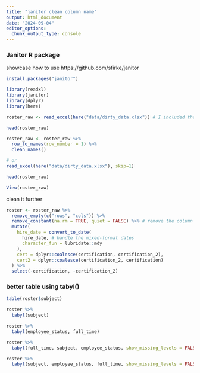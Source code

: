 ```yaml
---
title: "janitor clean column name"
output: html_document
date: "2024-09-04"
editor_options: 
  chunk_output_type: console
---
```


### Janitor R package 

showcase how to use https://github.com/sfirke/janitor

```r
install.packages("janitor")

library(readxl)
library(janitor)
library(dplyr)
library(here)
```

```r

roster_raw <- read_excel(here("data/dirty_data.xlsx")) # I included the copy in the repo

head(roster_raw)
```

```r
roster_raw <- roster_raw %>%
  row_to_names(row_number = 1) %>%
  clean_names()

# or 
read_excel(here("data/dirty_data.xlsx"), skip=1)

head(roster_raw)

View(roster_raw)
```

clean it further 
```r
roster <- roster_raw %>%
  remove_empty(c("rows", "cols")) %>%
  remove_constant(na.rm = TRUE, quiet = FALSE) %>% # remove the column of all "Yes" values
  mutate(
    hire_date = convert_to_date(
      hire_date, # handle the mixed-format dates
      character_fun = lubridate::mdy
    ),
    cert = dplyr::coalesce(certification, certification_2),
    cert2 = dplyr::coalesce(certification_2, certification)
  ) %>%
  select(-certification, -certification_2)
```

### better table using  tabyl()

```r
table(roster$subject)

roster %>%
  tabyl(subject)

roster %>%
  tabyl(employee_status, full_time)

roster %>%
  tabyl(full_time, subject, employee_status, show_missing_levels = FALSE)

roster %>%
  tabyl(subject, employee_status, full_time, show_missing_levels = FALSE)
```
